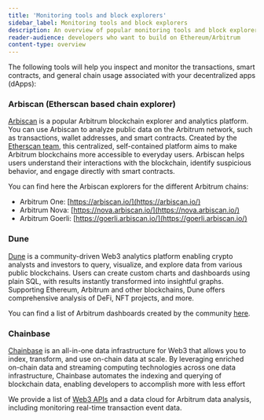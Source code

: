 ```yaml
---
title: 'Monitoring tools and block explorers'
sidebar_label: Monitoring tools and block explorers
description: An overview of popular monitoring tools and block explorers that exist in the Arbitrum ecosystem
reader-audience: developers who want to build on Ethereum/Arbitrum
content-type: overview
---
```



<KnowMoreToolsBox />

The following tools will help you inspect and monitor the transactions, smart contracts, and general chain usage associated with your decentralized apps (dApps):

### Arbiscan (Etherscan based chain explorer)

[Arbiscan](https://arbiscan.io/) is a popular Arbitrum blockchain explorer and analytics platform. You can use Arbiscan to analyze public data on the Arbitrum network, such as transactions, wallet addresses, and smart contracts. Created by the [Etherscan team](https://etherscan.io/), this centralized, self-contained platform aims to make Arbitrum blockchains more accessible to everyday users. Arbiscan helps users understand their interactions with the blockchain, identify suspicious behavior, and engage directly with smart contracts.

You can find here the Arbiscan explorers for the different Arbitrum chains:

- Arbitrum One: [https://arbiscan.io/](https://arbiscan.io/)
- Arbitrum Nova: [https://nova.arbiscan.io/](https://nova.arbiscan.io/)
- Arbitrum Goerli: [https://goerli.arbiscan.io/](https://goerli.arbiscan.io/)

### Dune

[Dune](https://dune.com/) is a community-driven Web3 analytics platform enabling crypto analysts and investors to query, visualize, and explore data from various public blockchains. Users can create custom charts and dashboards using plain SQL, with results instantly transformed into insightful graphs. Supporting Ethereum, Arbitrum and other blockchains, Dune offers comprehensive analysis of DeFi, NFT projects, and more.

You can find a list of Arbitrum dashboards created by the community [here](https://dune.com/browse/dashboards?q=arbitrum).

### Chainbase

[Chainbase](https://chainbase.com/) is an all-in-one data infrastructure for Web3 that allows you to index, transform, and use on-chain data at scale. By leveraging enriched on-chain data and streaming computing technologies across one data infrastructure, Chainbase automates the indexing and querying of blockchain data, enabling developers to accomplish more with less effort

We provide a list of [Web3 APIs](https://docs.chainbase.com/reference/balance-api-overview) and a data cloud for Arbitrum data analysis, including monitoring real-time transaction event data.
